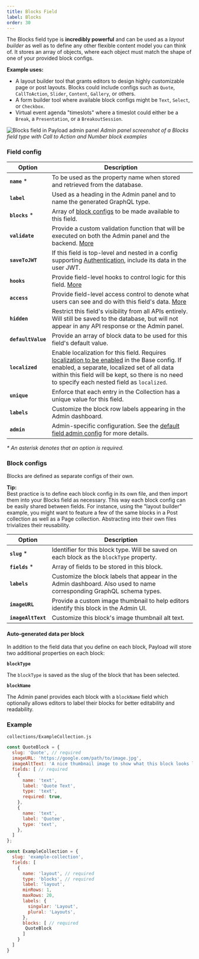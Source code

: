 ```yaml
---
title: Blocks Field
label: Blocks
order: 30
---
```


<Banner >
  The Blocks field type is <strong>incredibly powerful</strong> and can be used as a <em>layout builder</em> as well as to define any other flexible content model you can think of. It stores an array of objects, where each object must match the shape of one of your provided block configs.
</Banner>

**Example uses:**

- A layout builder tool that grants editors to design highly customizable page or post layouts. Blocks could include configs such as `Quote`, `CallToAction`, `Slider`, `Content`, `Gallery`, or others.
- A form builder tool where available block configs might be `Text`, `Select`, or `Checkbox`.
- Virtual event agenda "timeslots" where a timeslot could either be a `Break`, a `Presentation`, or a `BreakoutSession`.

![Blocks field in Payload admin panel](/images/fields/blocks.jpg)
*Admin panel screenshot of a Blocks field type with Call to Action and Number block examples*


### Field config

| Option           | Description |
| ---------------- | ----------- |
| **`name`** *         | To be used as the property name when stored and retrieved from the database.  |
| **`label`**          | Used as a heading in the Admin panel and to name the generated GraphQL type. |
| **`blocks`** *       | Array of [block configs](/docs/fields/blocks#block-configs) to be made available to this field. |
| **`validate`**       | Provide a custom validation function that will be executed on both the Admin panel and the backend. [More](/docs/fields/overview#validation) |
| **`saveToJWT`**      | If this field is top-level and nested in a config supporting [Authentication](/docs/authentication/config), include its data in the user JWT. |
| **`hooks`**          | Provide field-level hooks to control logic for this field. [More](/docs/fields/overview#field-level-hooks) |
| **`access`**         | Provide field-level access control to denote what users can see and do with this field's data. [More](/docs/fields/overview#field-level-access-control) |
| **`hidden`**         | Restrict this field's visibility from all APIs entirely. Will still be saved to the database, but will not appear in any API response or the Admin panel. |
| **`defaultValue`**   | Provide an array of block data to be used for this field's default value. |
| **`localized`**      | Enable localization for this field. Requires [localization to be enabled](/docs/configuration/localization) in the Base config. If enabled, a separate, localized set of all data within this field will be kept, so there is no need to specify each nested field as `localized`. || **`required`**       | Require this field to have a value. |
| **`unique`**         | Enforce that each entry in the Collection has a unique value for this field. |
| **`labels`**         | Customize the block row labels appearing in the Admin dashboard. |
| **`admin`**          | Admin-specific configuration. See the [default field admin config](/docs/fields/overview#admin) for more details. |

*\* An asterisk denotes that an option is required.*

### Block configs

Blocks are defined as separate configs of their own.

<Banner type="success">
  <strong>Tip:</strong><br />
  Best practice is to define each block config in its own file, and then import them into your Blocks field as necessary. This way each block config can be easily shared between fields. For instance, using the "layout builder" example, you might want to feature a few of the same blocks in a Post collection as well as a Page collection. Abstracting into their own files trivializes their reusability.
</Banner>

| Option           | Description |
| ---------------- | ----------- |
| **`slug`** *         | Identifier for this block type. Will be saved on each block as the `blockType` property. |
| **`fields`** *       | Array of fields to be stored in this block. |
| **`labels`**         | Customize the block labels that appear in the Admin dashboard. Also used to name corresponding GraphQL schema types. |
| **`imageURL`**       | Provide a custom image thumbnail to help editors identify this block in the Admin UI. |
| **`imageAltText`**   | Customize this block's image thumbnail alt text. |

#### Auto-generated data per block

In addition to the field data that you define on each block, Payload will store two additional properties on each block:

**`blockType`**

The `blockType` is saved as the slug of the block that has been selected.

**`blockName`**

The Admin panel provides each block with a `blockName` field which optionally allows editors to label their blocks for better editability and readability.

### Example

`collections/ExampleCollection.js`
```js
const QuoteBlock = {
  slug: 'Quote', // required
  imageURL: 'https://google.com/path/to/image.jpg',
  imageAltText: 'A nice thumbnail image to show what this block looks like',
  fields: [ // required
    {
      name: 'text',
      label: 'Quote Text',
      type: 'text',
      required: true,
    },
    {
      name: 'text',
      label: 'Quotee',
      type: 'text',
    },
  ]
};

const ExampleCollection = {
  slug: 'example-collection',
  fields: [
    {
      name: 'layout', // required
      type: 'blocks', // required
      label: 'layout',
      minRows: 1,
      maxRows: 20,
      labels: {
        singular: 'Layout',
        plural: 'Layouts',
      },
      blocks: [ // required
       QuoteBlock
      ]
    }
  ]
}

```

